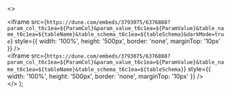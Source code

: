   <>
    <div className="hidden dark:block">
      <iframe
        src={`https://dune.com/embeds/3793075/6376888?param_col_t6c1ea=${ParamCol}&param_value_t6c1ea=${ParamValue}&table_name_t6c1ea=${tableName}&table_schema_t6c1ea=${tableSchema}&darkMode=true`}
        style={{ width: '100%', height: '500px', border: 'none', marginTop: '10px' }}
      />
    </div>
    <div className="dark:hidden">
      <iframe
        src={`https://dune.com/embeds/3793075/6376888?param_col_t6c1ea=${ParamCol}&param_value_t6c1ea=${ParamValue}&table_name_t6c1ea=${tableName}&table_schema_t6c1ea=${tableSchema}`}
        style={{ width: '100%', height: '500px', border: 'none', marginTop: '10px' }}
      />
    </div>
  </>
);

